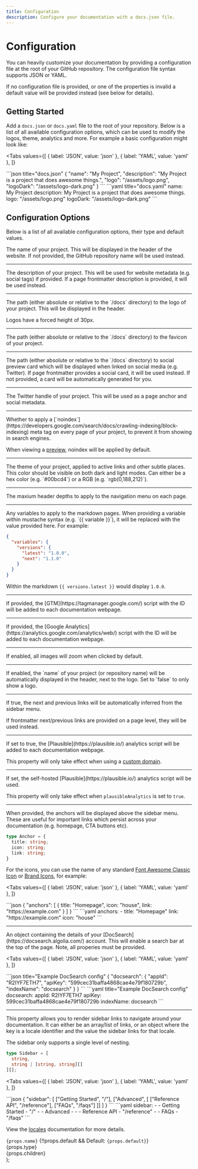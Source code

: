 ```yaml
---
title: Configuration
description: Configure your documentation with a docs.json file.
---
```


# Configuration

You can heavily customize your documentation by providing a configuration file at the root of your
GitHub repository. The configuration file syntax supports JSON or YAML.

If no configuration file is provided, or one of the properties is invalid a default value will be provided
instead (see below for details).

## Getting Started

Add a `docs.json` or `docs.yaml` file to the root of your repository. Below is a list of all
available configuration options, which can be used to modify the logos, theme, analytics and more. For example
a basic configuration might look like:

<Tabs
  values={[
    { label: 'JSON', value: 'json' },
    { label: 'YAML', value: 'yaml' },
  ]}
>
  <TabItem value="json">
  ```json title="docs.json"
  {
    "name": "My Project",
    "description": "My Project is a project that does awesome things.",
    "logo": "/assets/logo.png",
    "logoDark": "/assets/logo-dark.png"
  }
  ```
  </TabItem>
  <TabItem value="yaml">
  ```yaml title="docs.yaml"
  name: My Project
  description: My Project is a project that does awesome things.
  logo: "/assets/logo.png"
  logoDark: "/assets/logo-dark.png"
  ```
  </TabItem>
</Tabs>

## Configuration Options

Below is a list of all available configuration options, their type and default values.

<Property name="name" type="string">
The name of your project. This will be displayed in the header of the website. If not provided,
the GitHub repository name will be used instead.
</Property>

<hr />

<Property name="description" type="string">
The description of your project. This will be used for website metadata (e.g. social tags) if provided.
If a page frontmatter description is provided, it will be used instead.
</Property>

<hr />

<Property name="logo" type="string">
The path (either absolute or relative to the `/docs` directory) to the logo of your project. This will be
displayed in the header. 

<Info>Logos have a forced height of 30px.</Info>
</Property>

<hr />

<Property name="logoDark" type="string">
The path (either absolute or relative to the `/docs` directory) to the favicon of your project.
</Property>

<hr />

<Property name="socialPreview" type="string">
The path (either absolute or relative to the `/docs` directory) to social preview card which will be displayed
when linked on social media (e.g. Twitter). If page frontmatter provides a social card, it will be used instead.
If not provided, a card will be automatically generated for you.
</Property>

<hr />

<Property name="twitter" type="string">
The Twitter handle of your project. This will be used as a page anchor and social metadata.
</Property>

<hr />

<Property name="noindex" type="string">
Whether to apply a [`noindex`](https://developers.google.com/search/docs/crawling-indexing/block-indexing) 
meta tag on every page of your project, to prevent it from showing in search engines.

<Info>When viewing a [preview](/previews), noindex will be applied by default.</Info>
</Property>

<hr />

<Property name="theme" type="string" default="#00bcd4">
The theme of your project, applied to active links and other subtle places. This color should be visible on
both dark and light modes. Can either be a hex color (e.g. `#00bcd4`) or a RGB (e.g. `rgb(0,188,212)`).
</Property>

<hr />

<Property name="headerDepth" type="number" default="3">
The maxium header depths to apply to the navigation menu on each page.
</Property>

<hr />

<Property name="variables" type="object">
Any variables to apply to the markdown pages. When providing a variable within mustache syntax (e.g. `{{ variable }}`),
it will be replaced with the value provided here. For example:

```json
{
  "variables": {
    "versions": {
      "latest": "1.0.0",
      "next": "1.1.0"
    }
  }
}
```

Within the markdown `{{ versions.latest }}` would display `1.0.0`.

</Property>

<hr />

<Property name="googleTagManager" type="string">
If provided, the [GTM](https://tagmanager.google.com/) script with the ID will be added to each documentation webpage.
</Property>

<hr />

<Property name="googleAnalytics" type="string">
If provided, the [Google Analytics](https://analytics.google.com/analytics/web/) script with the ID will be added to each documentation webpage.
</Property>

<hr />

<Property name="zoomImages" type="boolean" default="false">
If enabled, all images will zoom when clicked by default.
</Property>

<hr />

<Property name="automaticallyDisplayName" type="boolean" default="true">
If enabled, the `name` of your project (or repository name) will be automatically displayed in the header,
next to the logo. Set to `false` to only show a logo.
</Property>

<hr />

<Property name="automaticallyInferNextPrevious" type="boolean" default="true">
If true, the next and previous links will be automatically inferred from the sidebar menu.

If frontmatter next/previous links are provided on a page level, they will be used instead.
</Property>

<hr />

<Property name="plausibleAnalytics" type="boolean" default="false">
If set to true, the [Plausible](https://plausible.io/) analytics script will be added to each documentation webpage.

<Warning>This property will only take effect when using a [custom domain](/custom-domains).</Warning>
</Property>

<hr />

<Property name="plausibleAnalyticsScript" type="string" default="https://plausible.io/js/script.js">
If set, the self-hosted [Plausible](https://plausible.io/) analytics script will be used.

<Warning>This property will only take effect when `plausibleAnalytics` is set to `true`.</Warning>
</Property>

<hr />

<Property name="anchors" type="Anchor[]">
When provided, the anchors will be displayed above the sidebar menu. These are useful for important links
which persist across your documentation (e.g. homepage, CTA buttons etc).

```ts
type Anchor = {
  title: string;
  icon: string;
  link: string;
}
```

For the icons, you can use the name of any standard [Font Awesome Classic Icon](https://fontawesome.com/search?o=r&s=solid)
or [Brand Icons](https://fontawesome.com/search?o=r&f=brands), for example:
  
<Tabs
  values={[
    { label: 'JSON', value: 'json' },
    { label: 'YAML', value: 'yaml' },
  ]}
>
  <TabItem value="json">
  ```json
  {
    "anchors": [
      { title: "Homepage", icon: "house", link: "https://example.com" }
    ]
  }
  ```
  </TabItem>
  <TabItem value="yaml">
  ```yaml
  anchors:
  - title: "Homepage"
    link: "https://example.com"
    icon: "house"
  ```
  </TabItem>
</Tabs>
</Property>

<hr />

<Property name="docsearch" type="object">
An object containing the details of your [DocSearch](https://docsearch.algolia.com/) account. This will enable
a search bar at the top of the page. Note, all properies must be provided.

<Tabs
  values={[
    { label: 'JSON', value: 'json' },
    { label: 'YAML', value: 'yaml' },
  ]}
>
  <TabItem value="json">
  ```json title="Example DocSearch config"
  {
    "docsearch": {
      "appId": "R2IYF7ETH7",
      "apiKey": "599cec31baffa4868cae4e79f180729b",
      "indexName": "docsearch"
    }
  }
  ```
  </TabItem>
  <TabItem value="yaml">
  ```yaml title="Example DocSearch config"
  docsearch:
    appId: R2IYF7ETH7
    apiKey: 599cec31baffa4868cae4e79f180729b
    indexName: docsearch
  ```
  </TabItem>
</Tabs>
</Property>

<hr />

<Property name="sidebar" type="Array<Sidebar> | Record<string, Sidebar>">
This property allows you to render sidebar links to navigate around your documentation.
It can either be an array/list of links, or an object where the key is a locale identifier
and the value the sidebar links for that locale.

The sidebar only supports a single level of nesting.

```ts
type Sidebar = [
  string,
  string | [string, string][]
][];
```

<Tabs
  values={[
    { label: 'JSON', value: 'json' },
    { label: 'YAML', value: 'yaml' },
  ]}
>
  <TabItem value="json">
  ```json
  {
    "sidebar": [
      ["Getting Started", "/"],
      ["Advanced", [
        ["Reference API", "/reference"],
        ["FAQs", "/faqs"]
      ]]
    ]
  }
  ```
  </TabItem>
  <TabItem value="yaml">
  ```yaml
  sidebar:
  - - Getting Started
    - "/"
  - - Advanced
    - - - Reference API
        - "/reference"
      - - FAQs
        - "/faqs"
  ```
  </TabItem>
</Tabs>


<Info>View the [locales](/locales) documentation for more details.</Info>
</Property>

  <div>
    <div style={{ display: 'flex', alignItems: 'center' }}>
      <div style={{ flexGrow: 1 }}>
        <code className="text-docs-theme" style={{ fontSize: 16 }}>{props.name}</code>
        {!!props.default && <span style={{ paddingLeft: 8 }}>Default: <code>{props.default}</code></span>}
      </div>
      <div>
        <span className="font-mono">{props.type}</span>
      </div>
    </div>
    <div>{props.children}</div>
  </div>
);
